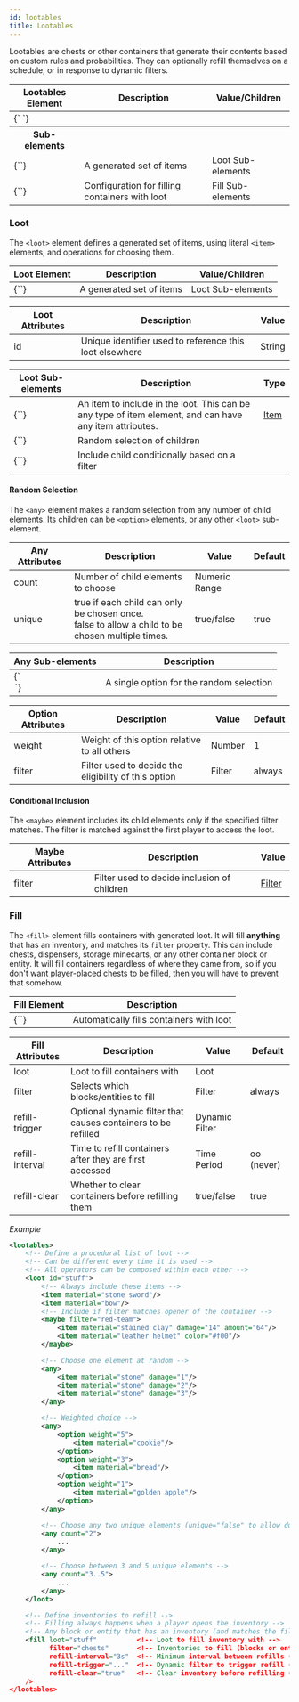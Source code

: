 ```yaml
---
id: lootables
title: Lootables
---
```


Lootables are chests or other containers that generate their contents based on custom rules and probabilities.
They can optionally refill themselves on a schedule, or in response to dynamic filters.

<div className="table-container">
  <table>
    <thead>
      <tr>
        <th>Lootables Element</th>
        <th>Description</th>
        <th>Value/Children</th>
      </tr>
    </thead>
    <tbody>
      <tr>
        <td>
          <label>{`<lootables> </lootables>`}</label>
        </td>
        <td />
        <td />
      </tr>
      <tr>
        <th>Sub-elements</th>
        <th />
        <th />
      </tr>
      <tr>
        <td>
          <label>{`<loot>`}</label>
        </td>
        <td>A generated set of items</td>
        <td>
          <span className="badge badge--secondary">Loot Sub-elements</span>
        </td>
      </tr>
      <tr>
        <td>
          <label>{`<fill>`}</label>
        </td>
        <td>Configuration for filling containers with loot</td>
        <td>
          <span className="badge badge--secondary">Fill Sub-elements</span>
        </td>
      </tr>
    </tbody>
  </table>
</div>

### Loot

The `<loot>` element defines a generated set of items, using literal `<item>` elements,
and operations for choosing them.

<div className="table-container" style={{ marginBottom: "30px" }}>
  <table>
    <thead>
      <tr>
        <th>Loot Element</th>
        <th>Description</th>
        <th>Value/Children</th>
      </tr>
    </thead>
    <tbody>
      <tr>
        <td>
          <label>{`<loot>`}</label>
        </td>
        <td>A generated set of items</td>
        <td>
          <span className="badge badge--secondary">Loot Sub-elements</span>
        </td>
      </tr>
    </tbody>
  </table>
</div>

<div className="table-container" style={{ marginBottom: "30px" }}>
  <table>
    <thead>
      <tr>
        <th>Loot Attributes</th>
        <th>Description</th>
        <th>Value</th>
      </tr>
    </thead>
    <tbody>
      <tr>
        <td>
          <label>id</label>
        </td>
        <td>Unique identifier used to reference this loot elsewhere</td>
        <td>
          <span className="badge badge--primary">String</span>
        </td>
      </tr>
    </tbody>
  </table>
</div>

<div className="table-container">
  <table>
    <thead>
      <tr>
        <th style={{ minWidth: "200px" }}>Loot Sub-elements</th>
        <th>Description</th>
        <th>Type</th>
      </tr>
    </thead>
    <tbody>
      <tr>
        <td>
          <label>{`<item>`}</label>
        </td>
        <td>
          An item to include in the loot. This can be any type of item element,
          and can have any item attributes.
        </td>
        <td>
          <a href="/modules/items">Item</a>
        </td>
      </tr>
      <tr>
        <td>
          <label>{`<any>`}</label>
        </td>
        <td>
          <a className="left-ref-link" href="#any">
            <i className="fa fa-chevron-down"></i>
          </a>
          Random selection of children
        </td>
        <td></td>
      </tr>
      <tr>
        <td>
          <label>{`<maybe>`}</label>
        </td>
        <td>Include child conditionally based on a filter</td>
        <td />
      </tr>
    </tbody>
  </table>
</div>

#### Random Selection

The `<any>` element makes a random selection from any number of child elements.
Its children can be `<option>` elements, or any other `<loot>` sub-element.

<div className="table-container" style={{ marginBottom: "30px" }}>
  <table>
    <thead>
      <tr>
        <th style={{ minWidth: "150px" }}>Any Attributes</th>
        <th>Description</th>
        <th>Value</th>
        <th>Default</th>
      </tr>
    </thead>
    <tbody>
      <tr>
        <td>
          <label>count</label>
        </td>
        <td>Number of child elements to choose</td>
        <td>
          <span className="badge badge--primary">Numeric Range</span>
        </td>
        <td></td>
      </tr>
      <tr>
        <td>
          <label>unique</label>
        </td>
        <td>
          <label>true</label> if each child can only be chosen once.
          <br />
          <label>false</label> to allow a child to be chosen multiple times.
        </td>
        <td>
          <span className="badge badge--primary">true/false</span>
        </td>
        <td>true</td>
      </tr>
    </tbody>
  </table>
</div>

<div className="table-container" style={{ marginBottom: "30px" }}>
  <table>
    <thead>
      <tr>
        <th>Any Sub-elements</th>
        <th>Description</th>
      </tr>
    </thead>
    <tbody>
      <tr>
        <td>
          <label>{`<option>`}</label>
        </td>
        <td>A single option for the random selection</td>
      </tr>
    </tbody>
  </table>
</div>

<div className="table-container">
  <table>
    <thead>
      <tr>
        <th style={{ minWidth: "150px" }}>Option Attributes</th>
        <th>Description</th>
        <th>Value</th>
        <th>Default</th>
      </tr>
    </thead>
    <tbody>
      <tr>
        <td>
          <label>weight</label>
        </td>
        <td>Weight of this option relative to all others</td>
        <td>
          <span className="badge badge--primary">Number</span>
        </td>
        <td>1</td>
      </tr>
      <tr>
        <td>
          <label>filter</label>
        </td>
        <td>Filter used to decide the eligibility of this option</td>
        <td>
          <span className="badge badge--primary">Filter</span>
        </td>
        <td>
          <label>always</label>
        </td>
      </tr>
    </tbody>
  </table>
</div>

#### Conditional Inclusion

The `<maybe>` element includes its child elements only if the specified filter matches.
The filter is matched against the first player to access the loot.

<div className="table-container">
  <table>
    <thead>
      <tr>
        <th style={{ minWidth: "150px" }}>Maybe Attributes</th>
        <th>Description</th>
        <th>Value</th>
      </tr>
    </thead>
    <tbody>
      <tr>
        <td>
          <label>filter</label>
        </td>
        <td>Filter used to decide inclusion of children</td>
        <td>
          <a href="/modules/filters">Filter</a>
        </td>
      </tr>
    </tbody>
  </table>
</div>

### Fill

The `<fill>` element fills containers with generated loot.
It will fill **anything** that has an inventory, and matches its `filter` property.
This can include chests, dispensers, storage minecarts, or any other container block or entity.
It will fill containers regardless of where they came from, so if you don't want player-placed
chests to be filled, then you will have to prevent that somehow.

<div className="table-container" style={{ marginBottom: "30px" }}>
  <table>
    <thead>
      <tr>
        <th>Fill Element</th>
        <th>Description</th>
      </tr>
    </thead>
    <tbody>
      <tr>
        <td>
          <label>{`<fill>`}</label>
        </td>
        <td>Automatically fills containers with loot</td>
      </tr>
    </tbody>
  </table>
</div>

<div className="table-container">
  <table>
    <thead>
      <tr>
        <th>Fill Attributes</th>
        <th>Description</th>
        <th>Value</th>
        <th>Default</th>
      </tr>
    </thead>
    <tbody>
      <tr>
        <td>
          <label>loot</label>
        </td>
        <td>Loot to fill containers with</td>
        <td>
          <span className="badge badge--primary">Loot</span>
        </td>
        <td></td>
      </tr>
      <tr>
        <td>
          <label>filter</label>
        </td>
        <td>Selects which blocks/entities to fill</td>
        <td>
          <span className="badge badge--primary">Filter</span>
        </td>
        <td>
          <label>always</label>
        </td>
      </tr>
      <tr>
        <td>
          <label>refill-trigger</label>
        </td>
        <td>Optional dynamic filter that causes containers to be refilled</td>
        <td>
          <span className="badge badge--primary">Dynamic Filter</span>
        </td>
        <td />
      </tr>
      <tr>
        <td>
          <label>refill-interval</label>
        </td>
        <td>Time to refill containers after they are first accessed</td>
        <td>
          <span className="badge badge--primary">Time Period</span>
        </td>
        <td>oo (never)</td>
      </tr>
      <tr>
        <td>
          <label>refill-clear</label>
        </td>
        <td>Whether to clear containers before refilling them</td>
        <td>
          <span className="badge badge--primary">true/false</span>
        </td>
        <td>true</td>
      </tr>
    </tbody>
  </table>
</div>

_Example_

```xml
<lootables>
    <!-- Define a procedural list of loot -->
    <!-- Can be different every time it is used -->
    <!-- All operators can be composed within each other -->
    <loot id="stuff">
        <!-- Always include these items -->
        <item material="stone sword"/>
        <item material="bow"/>
        <!-- Include if filter matches opener of the container -->
        <maybe filter="red-team">
            <item material="stained clay" damage="14" amount="64"/>
            <item material="leather helmet" color="#f00"/>
        </maybe>

        <!-- Choose one element at random -->
        <any>
            <item material="stone" damage="1"/>
            <item material="stone" damage="2"/>
            <item material="stone" damage="3"/>
        </any>

        <!-- Weighted choice -->
        <any>
            <option weight="5">
                <item material="cookie"/>
            </option>
            <option weight="3">
                <item material="bread"/>
            </option>
            <option weight="1">
                <item material="golden apple"/>
            </option>
        </any>

        <!-- Choose any two unique elements (unique="false" to allow duplicates) -->
        <any count="2">
            ...
        </any>

        <!-- Choose between 3 and 5 unique elements -->
        <any count="3..5">
            ...
        </any>
    </loot>

    <!-- Define inventories to refill -->
    <!-- Filling always happens when a player opens the inventory -->
    <!-- Any block or entity that has an inventory (and matches the filter) will be filled -->
    <fill loot="stuff"          <!-- Loot to fill inventory with -->
          filter="chests"       <!-- Inventories to fill (blocks or entities) -->
          refill-interval="3s"  <!-- Minimum interval between refills (default +inf) -->
          refill-trigger="..."  <!-- Dynamic filter to trigger refill (default none) -->
          refill-clear="true"   <!-- Clear inventory before refilling (default true) -->
    />
</lootables>
```
